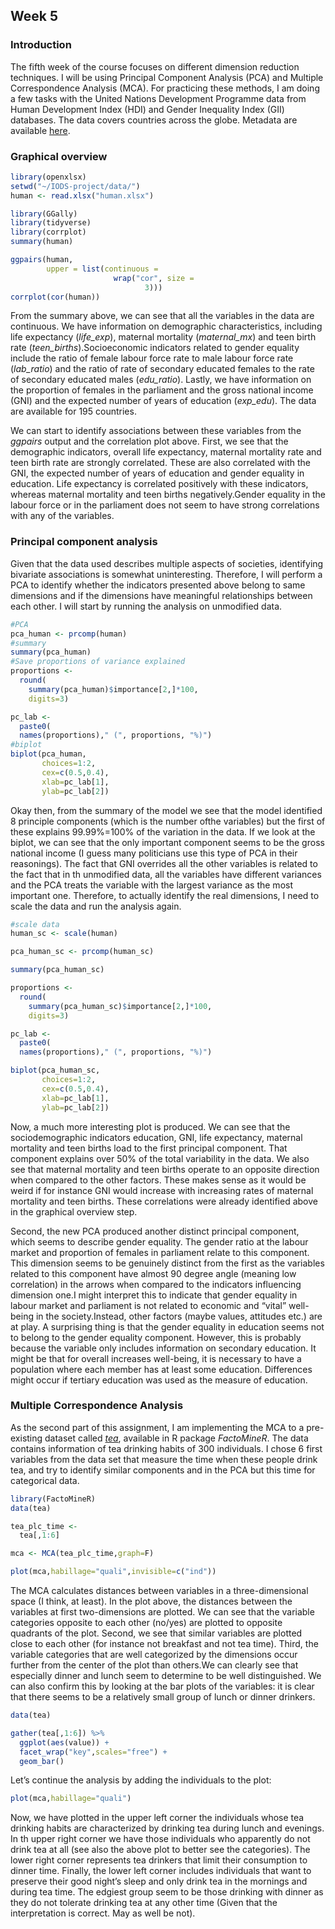 ## Week 5

### Introduction

The fifth week of the course focuses on different dimension reduction techniques. I will be using Principal Component Analysis (PCA) and Multiple Correspondence Analysis (MCA). For practicing these methods, I am doing a few tasks with the United Nations Development Programme data from Human Development Index (HDI) and Gender Inequality Index (GII) databases. The data covers countries across the globe. Metadata are available [here](http://hdr.undp.org/en/content/human-development-index-hdi). 

### Graphical overview

```r
library(openxlsx)
setwd("~/IODS-project/data/")
human <- read.xlsx("human.xlsx")

library(GGally)
library(tidyverse)
library(corrplot)
summary(human)

ggpairs(human,
        upper = list(continuous =
                       wrap("cor", size =
                              3)))
corrplot(cor(human))

```

From the summary above, we can see that all the variables in the data are continuous. We have information on demographic characteristics, including life expectancy (_life_exp_), maternal mortality (_maternal_mx_) and teen birth rate (_teen_births_).Socioeconomic indicators related to gender equality include the ratio of female labour force rate to male labour force rate (_lab_ratio_) and the ratio of rate of secondary educated females to the rate of secondary educated males (_edu_ratio_). Lastly, we have information on the proportion of females in the parliament and the gross national income (GNI) and the expected number of years of education (_exp_edu_). The data are available for 195 countries.

We can start to identify associations between these variables from the _ggpairs_ output and the correlation plot above. First, we see that the demographic indicators, overall life expectancy, maternal mortality rate and teen birth rate are strongly correlated. These are also correlated with the GNI, the expected number of years of education and gender equality in education. Life expectancy is correlated positively with these indicators, whereas maternal mortality and teen births negatively.Gender equality in the labour force or in the parliament does not seem to have strong correlations with any of the variables. 

### Principal component analysis

Given that the data used describes multiple aspects of societies, identifying bivariate associations is somewhat uninteresting. Therefore, I will perform a PCA to identify whether the indicators presented above belong to same dimensions and if the dimensions have meaningful relationships between each other. I will start by running the analysis on unmodified data.

```r

#PCA
pca_human <- prcomp(human)
#summary
summary(pca_human)
#Save proportions of variance explained
proportions <-
  round(
    summary(pca_human)$importance[2,]*100,
    digits=3)

pc_lab <- 
  paste0(
  names(proportions)," (", proportions, "%)")
#biplot
biplot(pca_human, 
       choices=1:2,
       cex=c(0.5,0.4),
       xlab=pc_lab[1],
       ylab=pc_lab[2])


```

Okay then, from the summary of the model we see that the model identified 8 principle components (which is the number ofthe variables) but the first of these explains 99.99%=100% of the variation in the data. If we look at the biplot, we can see that the only important component seems to be the gross national income (I guess many politicians use this type of PCA in their reasonings). The fact that GNI overrides all the other variables is related to the fact that in th unmodified data, all the variables have different variances and the PCA treats the variable with the largest variance as the most important one. Therefore, to actually identify the real dimensions, I need to scale the data and run the analysis again.

```r
#scale data
human_sc <- scale(human)

pca_human_sc <- prcomp(human_sc)

summary(pca_human_sc)

proportions <-
  round(
    summary(pca_human_sc)$importance[2,]*100,
    digits=3)

pc_lab <- 
  paste0(
  names(proportions)," (", proportions, "%)")

biplot(pca_human_sc, 
       choices=1:2,
       cex=c(0.5,0.4),
       xlab=pc_lab[1],
       ylab=pc_lab[2])

```

Now, a much more interesting  plot is produced. We can see that the sociodemographic indicators education, GNI, life expectancy, maternal mortality and teen births load to the first principal component. That component explains over 50% of the total variability in the data. We also see that maternal mortality and teen births operate to an opposite direction when compared to the other factors. These makes sense as it would be weird if for instance GNI would increase with increasing rates of maternal mortality and teen births. These correlations were already identified above in the graphical overview step.

Second, the new PCA produced another distinct principal component, which seems to describe gender equality. The gender ratio at the labour market and proportion of females in parliament relate to this component. This dimension seems to be genuinely distinct from the first as the variables related to this component have almost 90 degree angle (meaning low correlation) in the arrows when compared to the indicators influencing dimension one.I might interpret this to indicate that gender equality in labour market and parliament is not related to economic and "vital" well-being in the society.Instead, other factors (maybe values, attitudes etc.) are at play. A surprising thing is that the gender equality in education seems not to belong to the gender equality component. However, this is probably because the variable only includes information on secondary education. It might be that for overall increases well-being, it is necessary to have a population where each member has at least some education. Differences might occur if tertiary education was used as the measure of education.


### Multiple Correspondence Analysis

As the second part of this assignment, I am implementing the MCA to a pre-existing dataset called [_tea_](https://rdrr.io/cran/FactoMineR/man/tea.html), available in R package _FactoMineR_. The data contains information of tea drinking habits of 300 individuals. I chose 6 first variables from the data set that measure the time when these people drink tea, and try to identify similar components and in the PCA but this time for categorical data.

```r
library(FactoMineR)
data(tea)

tea_plc_time <-
  tea[,1:6]

mca <- MCA(tea_plc_time,graph=F)

plot(mca,habillage="quali",invisible=c("ind"))

```

The MCA calculates distances between variables in a three-dimensional space (I think, at least). In the plot above, the distances between the variables at first two-dimensions are plotted. We can see that the variable categories opposite to each other (no/yes) are plotted to opposite quadrants of the plot. Second, we see that similar variables are plotted close to each other (for instance not breakfast and not tea time). Third, the variable categories that are well categorized by the dimensions occur further from the center of the plot than others.We can clearly see that especially dinner and lunch seem to determine to be well distinguished. We can also confirm this by looking at the bar plots of the variables: it is clear that there seems to be a relatively small group of lunch or dinner drinkers.

```r

data(tea)

gather(tea[,1:6]) %>% 
  ggplot(aes(value)) + 
  facet_wrap("key",scales="free") + 
  geom_bar()

```

Let's continue the analysis by adding the individuals to the plot:

```r
plot(mca,habillage="quali")
```

Now, we have plotted in the upper left corner the individuals whose tea drinking habits are characterized by drinking tea during lunch and evenings. In th upper right corner we have those individuals who apparently do not drink tea at all (see also the above plot to better see the categories). The lower right corner represents tea drinkers that limit their consumption to dinner time. Finally, the lower left corner includes individuals that want to preserve their good night's sleep and only drink tea in the mornings and during tea time. The edgiest group seem to be those drinking with dinner as they do not tolerate drinking tea at any other time (Given that the interpretation is correct. May as well be not).

